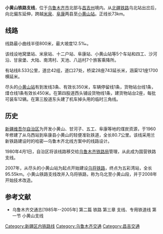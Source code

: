 '''小黄山铁路支线'''，位于[[乌鲁木齐市|乌鲁木齐市]]北部与[[昌吉州|昌吉州]]境内。从[[北疆铁路支线|北疆铁路]]乌北站出岔后，向北偏东延伸，跨越[[米泉|米泉]]、[[阜康|阜康]]两县至[[小黄山站|小黄山站]]。正线长73km。
==线路==
线路最小曲线半径800米，最大坡度12.5‰。

该线设地窝堡站、米泉站、十二户站、阜康站、小黄山站等5个车站和四工、沙河沿、甘泉堡、大陆、南湾村、天池、八运村7个旅客乘降所。

有站线8.533公里，道岔42组，道口27处，桥梁28座743延长米，涵渠121座1700横延米。

尽头的[[小黄山站|小黄山站]]有到发线3条、有效长350米，车辆停留线1条，货物站台线1条，煤仓线1条有效长450米。在第四股道西头铺设货物线1条，建货物站台2座，每批可装车12辆。在第三股道东头建了机车掉头用的临时三角线。
==历史==
[[新疆维吾尔自治区|新疆维吾尔自治区]]为开发小黄山、甘河子、五工、阜康等地的煤炭资源，于1960年修建了从乌西站到阜康县小黄山的轻便准轨铁道，全长80.7公里。该线采用兰新铁路建设时的哈密—乌鲁木齐北线方案中的线路设计。

1980年4月1日，自治区将该线路移交给[[乌鲁木齐铁路局|乌鲁木齐铁路局]]管理，从此成为国营铁路支线。

2007年，从尽头的小黄山站为起点开始建设[[乌将铁路|乌将铁路]]，终点为五彩湾站，全长95.55km。小黄山铁路支线改并入乌将铁路，称为乌北至小黄山段，并于2008年开始技术改造。 

==参考文献==
*乌鲁木齐交通志[1985年--2005年] 第二篇 铁路 第三章  支线、专用铁道线 第一节  小黄山支线

{{中国铁路|nocat}}
[[Category:新疆区内铁路线|Category:新疆区内铁路线]]
[[Category:乌鲁木齐交通|Category:乌鲁木齐交通]]
[[Category:昌吉交通|Category:昌吉交通]]